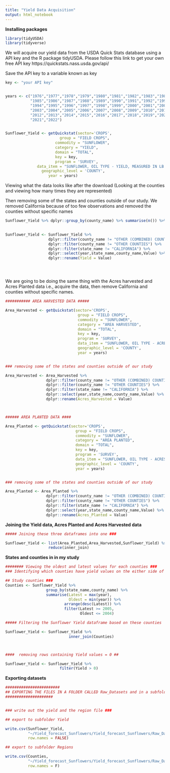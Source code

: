 ```yaml
---
title: "Yield Data Acquisition"
output: html_notebook
---
```


**Installing packages**

```r

library(tidyUSDA)
library(tidyverse)

```

We will acquire our yield data from the USDA Quick Stats database using a API key 
and the R package tidyUSDA. Please follow this link to get your own free API key 
https://quickstats.nass.usda.gov/api/ 

Save the API key to a variable known as key

```r

key <- "your API key"


years <- c("1976","1977","1978","1979","1980","1981","1982","1983","1984",
           "1985","1986","1987","1988","1989","1990","1991","1992","1993",
           "1994","1995","1996","1997","1998","1999","2000","2001","2002",
           "2003","2004","2005","2006","2007","2008","2009","2010","2011",
           "2012","2013","2014","2015","2016","2017","2018","2019","2020",
           "2021","2022")


Sunflower_Yield <- getQuickstat(sector='CROPS',
                        group = "FIELD CROPS",
                      commodity = "SUNFLOWER",
                      category = "YIELD",
                      domain = "TOTAL",
                      key = key,
                      program = 'SURVEY',
              data_item = "SUNFLOWER, OIL TYPE - YIELD, MEASURED IN LB / ACRE",
                geographic_level = 'COUNTY',
                   year = years)

```


Viewing what the data looks like after the download (Looking at the counties and
viewing how many times they are represented)

Then removing some of the states and counties outside of our study. We removed
California because of too few observations and removed the counties without
specific names

```r

Sunflower_Yield %>% dplyr::group_by(county_name) %>% summarise(n()) %>% View()

 
Sunflower_Yield <- Sunflower_Yield %>% 
                   dplyr::filter(county_name != "OTHER (COMBINED) COUNTIES") %>%
                   dplyr::filter(county_name != "OTHER COUNTIES") %>%
                   dplyr::filter(state_name != "CALIFORNIA") %>%
                   dplyr::select(year,state_name,county_name,Value) %>%
                   dplyr::rename(Yield = Value)





```


We are going to be doing the same thing with the Acres harvested and Acres Planted
data i.e., acquire the data, then remove California and counties without specific
names. 

```r


########### AREA HARVESTED DATA ##### 

Area_Harvested <- getQuickstat(sector='CROPS',
                                group = "FIELD CROPS",
                                commodity = "SUNFLOWER",
                                category = "AREA HARVESTED",
                                domain = "TOTAL",
                                key = key,
                                program = 'SURVEY',
                                data_item = "SUNFLOWER, OIL TYPE - ACRES HARVESTED",
                                geographic_level = 'COUNTY',
                                year = years)


### removing some of the states and counties outside of our study 

Area_Harvested <- Area_Harvested %>% 
                  dplyr::filter(county_name != "OTHER (COMBINED) COUNTIES") %>%
                  dplyr::filter(county_name != "OTHER COUNTIES") %>%
                  dplyr::filter(state_name != "CALIFORNIA") %>%
                  dplyr::select(year,state_name,county_name,Value) %>%
                  dplyr::rename(Acres_Harvested = Value)



###### AREA PLANTED DATA #### 

Area_Planted <- getQuickstat(sector='CROPS',
                               group = "FIELD CROPS",
                               commodity = "SUNFLOWER",
                               category = "AREA PLANTED",
                               domain = "TOTAL",
                               key = key,
                               program = 'SURVEY',
                               data_item = "SUNFLOWER, OIL TYPE - ACRES PLANTED",
                               geographic_level = 'COUNTY',
                               year = years)


### removing some of the states and counties outside of our study 

Area_Planted <- Area_Planted %>% 
                  dplyr::filter(county_name != "OTHER (COMBINED) COUNTIES") %>%
                  dplyr::filter(county_name != "OTHER COUNTIES") %>%
                  dplyr::filter(state_name != "CALIFORNIA") %>%
                  dplyr::select(year,state_name,county_name,Value) %>%
                  dplyr::rename(Acres_Planted = Value)


```

**Joining the Yield data, Acres Planted and Acres Harvested data**

```r

##### Joining these three dataframes into one ### 

Sunflower_Yield <- list(Area_Planted,Area_Harvested,Sunflower_Yield) %>% 
                   reduce(inner_join)


```


**States and counties in in my study**

```r

######## Viewing the oldest and latest values for each counties ###
### Identifying which counties have yield values on the either side of the year 2005

## Study counties ###
Counties <- Sunflower_Yield %>% 
                  group_by(state_name,county_name) %>% 
                  summarise(Latest = max(year),
                            Oldest = min(year)) %>% 
                          arrange(desc(Latest)) %>% 
                          filter(Latest >= 2005,
                                 Oldest <= 2004)

##### Filtering the Sunflower Yield dataframe based on these counties 

Sunflower_Yield <- Sunflower_Yield %>% 
                            inner_join(Counties)



####  removing rows containing Yield values = 0 ##

Sunflower_Yield <- Sunflower_Yield %>% 
                        filter(Yield > 0)

```


**Exporting datasets**

```r

########################
## EXPORTING THE FILES IN A FOLDER CALLED Raw_Datasets and in a subfolders called Yield and Regions respectively##
#####################


### write out the yield and the region file ### 

## export to subfolder Yield

write.csv(Sunflower_Yield,
          "~/Yield_forecast_Sunflowers/Yield_forecast_Sunflowers/Raw_Datasets/Yield/Sunflower_Yield.csv",
          row.names = FALSE)

## export to subfolder Regions

write.csv(Counties,
          "~/Yield_forecast_Sunflowers/Yield_forecast_Sunflowers/Raw_Datasets/Regions/Study_Regions.csv",
          row.names = F)   

```



























